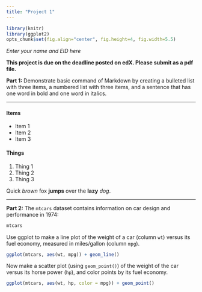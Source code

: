 ```yaml
---
title: "Project 1"
---
```


```r
library(knitr)
library(ggplot2)
opts_chunk$set(fig.align="center", fig.height=4, fig.width=5.5)
```

*Enter your name and EID here*

**This project is due on the deadline posted on edX. Please submit as a pdf file.**


**Part 1:** Demonstrate basic command of Markdown by creating a bulleted list with three items, a numbered list with three items, and a sentence that has one word in bold and one word in italics.

---

#### Items
* Item 1
* Item 2
* Item 3

#### Things
1. Thing 1
2. Thing 2
3. Thing 3

Quick _brown_ fox __jumps__ over the **lazy** *dog*.

---

**Part 2:** The `mtcars` dataset contains information on car design and performance in 1974:

```r
mtcars
```

Use ggplot to make a line plot of the weight of a car (column `wt`) versus its fuel economy, measured in miles/gallon (column `mpg`).

```r
ggplot(mtcars, aes(wt, mpg)) + geom_line()
```

Now make a scatter plot (using `geom_point()`) of the weight of the car versus its horse power (`hp`), and color points by its fuel economy.

```r
ggplot(mtcars, aes(wt, hp, color = mpg)) + geom_point()
```
